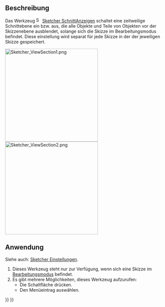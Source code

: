 <languages/>

{{Docnav/de
|[[Sketcher_ViewSketch/de|SkizzeAnzeigen]]
|[[Sketcher_Grid/de|Raster]]
|[[Sketcher_Workbench/de|Sketcher]]
|IconL=Sketcher_ViewSketch.svg
|IconR= Sketcher_Grid.svg‎
|IconC=Workbench_Sketcher.svg
}}

{{GuiCommand/de
|Name=Sketcher ViewSection
|Name/de=Sketcher SchnittAnzeigen
|MenuLocation=Skizze → Schnitt anzeigen
|Workbenches=[[Sketcher_Workbench/de|Sketcher]]
|Shortcut={{KEY|Q}} {{KEY|S}}
|Version=0.18
}}

<span id="Description"></span>
==Beschreibung==

<div class="mw-translate-fuzzy">
Das Werkzeug [[Image:Sketcher_ViewSection.svg|16px]] [[Sketcher_ViewSection/de|Sketcher SchnittAnzeigen]] schaltet eine zeitweilige Schnittebene ein bzw. aus, die alle Objekte und Teile von Objekten vor der Skizzenebene ausblendet, solange sich die Skizze im Bearbeitungsmodus befindet. Diese einstellung wird separat für jede Skizze in der {{PropertyView/de|Section View}} der jeweiligen Skizze gespeichert.
</div>

[[File:Sketcher ViewSection1.png|300px]] [[File:Sketcher ViewSection2.png|300px]]
{{Caption|Teilweise verborgene Skizze und vollständig sichtbare Skizze}}

<span id="Usage"></span>
==Anwendung==

Siehe auch: [[Sketcher_Preferences/de#Anzeige|Sketcher Einstellungen]].

# Dieses Werkzeug steht nur zur Verfügung, wenn sich eine Skizze im [[Sketcher_EditSketch/de|Bearbeitungsmodus]] befindet.
# Es gibt mehrere Möglichkeiten, dieses Werkzeug aufzurufen:
#* Die Schaltfläche {{Button|[[File:Sketcher_ViewSection.svg|16px]] [[Sketcher_ViewSection/de|Schnitt anzeigen]]}} drücken.
#* Den Menüeintrag {{MenuCommand|Skizze → Schnitt anzeigen}} auswählen.


{{Docnav/de
|[[Sketcher_ViewSketch/de|SkizzeAnzeigen]]
|[[Sketcher_Grid/de|Raster]]
|[[Sketcher_Workbench/de|Sketcher]]
|IconL=Sketcher_ViewSketch.svg
|IconR= Sketcher_Grid.svg‎
|IconC=Workbench_Sketcher.svg
}}

{{Sketcher_Tools_navi{{#translation:}}}}
{{Userdocnavi{{#translation:}}}}